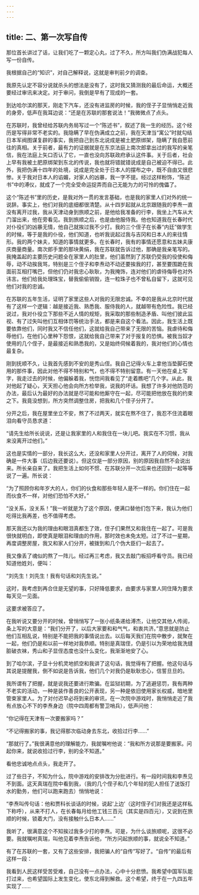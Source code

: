 ```yaml
---
---
---
```

title: 二、第一次写自传
---




那位首长讲过了话，让我们吃了一颗定心丸，过了不久，所方叫我们伪满战犯每人写一份自传。

我根据自己的“知识”，对自己解释说，这就是审判前夕的调查。

我原先认定不容分说就杀头的想法是没有了，这时我又猜测我的最后命运，大概还要经过审讯来决定。对于审问，我倒是早有了现成的一套。

到达哈尔滨的那天，刚走下汽车，还没有进监房的时候，我的侄子子显悄悄走近我的身旁，低声在我耳边说：“还是在苏联的那套说法！”我微微点了点头。

在苏联时，我曾经给苏联内务局写过一个“陈述书”，叙述了我一生的经历。这个经历是写得非常不老实的。我隐瞒了早在伪满成立之前，我在天津当“寓公”时就勾结日本军阀图谋复辟的事实，我把自己到东北说成是被土肥原绑架，隐瞒了我自愿前往的真相。关于前者，最有力的证据就是在东京法庭上南次郎拿出过的我写的亲笔信，我在法庭上矢口否认了它，一直也没向苏联政府承认这件事。关于后者，社会上早有我被土肥原绑架到东北的传说，我也就将错就错说成是自己被迫不得已。此外，我把伪满十四年的处境，说成是完全处于日本人的摆布之中，既不自由又很悲惨。关于我对日本人的谄媚，对家人的凶暴，我一字不提。经过这样粉饰，“陈述书”中的溥仪，就成了一个完全受命运捉弄而自己无能为力的可怜的傀儡了。

这个“陈述书”里的历史，是我对外一贯的发言基础，也是我的家里人们对外的统一说辞。事实上，他们对我的底细都很清楚。从十四岁起就从北京跟随我的李焘一直没有离开过我，我从天津动身到旅顺之前，是他给我准备的行李，我坐上汽车从大门溜出来，他在旁看见。我到旅顺之后，也是由他服侍我。他也知道我在长春时代对仆役们的凶暴无情，他自己就挨过我不少打。我的三个侄子在长春“内廷”做学生的时候，等于是我的仆役，他们知道，也听我说起过我与吉冈和日本人的来往情形。我的两个妹夫，知道的事情就更多。在长春时，我有的事情还愿意和五妹夫康庆商量商量。南次郎手里的那块黄绢，我在苏联就告诉过他，那确是我亲笔写的。我掩盖起的主要历史问题全在家里人的肚里，他们虽然到了苏联仍受我的役使和侮辱，动不动挨我骂，特别是三个侄子和李焘动不动还要挨我的打，甚至要围跪在我面前互相打嘴巴，但他们仍对我忠心耿耿，为我掩饰，连对他们的虐待侮辱也对外讳言。他们给我处理珠宝，替我偷偷销毁，连一粒珠子也不曾私自留下，这就可见他们对我的忠诚。

在苏联的五年生活，证明了家里这些人对我的无限忠诚。不幸的是我从北京时代就有了这样一个逻辑：越是接近我、熟悉我、服侍我的人，就越带有危险性。我已经说过，我对仆役立下那些不近人情的规矩，我采取的那些制造矛盾、叫他们彼此监视、有了过失叫他们互相体罚等统治手法，都是来自这个看法。因此，我生活上既要依靠他们，同时我又不信任他们，这就给我自己带来了无限的苦恼。我虐待和侮辱他们，在他们心里种下怨恨，这就给我自己带来了对于报复的恐惧。被我当奴才使用的几个侄子，是最接近和熟悉我的，又是始终伺候着我的，我对他们的心情也最复杂。

刚到抚顺不久，让我首先感到不安的是秀山侄。我自己记得火车上拿他当垫脚石使用的那件事，因此对他不得不特别和气，也不得不特别留意。有一天他在桌上写字，我走过去的时候，他偏躲着我，恍惚间我看见了“走着瞧吧”几个字。从此，我对他起了疑心，天天担心他会向所方检举我，说我的坏话。我想了许多对他防范的办法，最后认为最好的办法就是尽可能和他厮守在一起，尽可能把他放在我的约束之下。我竟没想到，所方突然调整住房，把我和几个侄子分开了。

分开之后，我在屋里坐立不安，熬了不过两天，就实在熬不住了，我忍不住流着眼泪向看守员恳求道：

“请先生给所长说说，还是让我家里的人和我住在一块儿吧。我实在不习惯，我从来没离开过他们。”

这也是实情的一部分，我长这么大，还没和家里人分开过，离开了人的伺候，对我确是一件大事（后边我还要说）。但这仅是一部分原因，别的原因我自然不会说出来。所长亲自来了。我把生活上如何不惯、在苏联分开一次后来也还回到一起等等说了一遍。所长说：

“为了照顾你和年岁大的人，你们的伙食和那些年轻人是不一样的。你们住在一起而伙食不一样，对他们恐怕不大好。”

“没关系，没关系！”我一听就是为了这个原因，便满口替他们包下来，我认为他们吃得比我再差，也不值得考虑。

那天我还以为我的理由和眼泪真都生了效，侄子们果然又和我住在一起了。可是我很快就明白，即使真是眼泪和理由的作用，那时效也未免太短。过了不过一星期，再度调整房屋，我又和家人们分开，被拨到和几个伪大臣们一起去了。

我又像丢了魂似的熬了一阵儿。经过再三考虑，我又去敲门板招呼看守员。我已经知道他姓刘，便叫：

“刘先生！刘先生！我有句话和刘先生说。”

这时，我考虑到再合住是无望的事，只好降低要求，由要求与家里人同住降为要求每天见一见面。

这要求被答应了。

在我听说又要分开的时候，曾悄悄写了一张小纸条递给溥杰，让他交其他人传阅，条上写的大意是：“我们分开了，以后大家要和和气气，和衷共济。”意思就是防止他们互相乱说，特别是不能把我的事情说出去。以后每天我们在院中散步，就聚在一起，他们仍是和以前一样地对我恭顺。特别是真瑞侄，仍是引以为荣地给我洗缝脏破衣袜，秀山和子显侄态度也没什么变化，我渐渐地安了心。

到了哈尔滨，子显十分机灵地抓空和我讲了这句话，我觉得有了把握。他这句话与其说是提醒我，倒不如说是告诉我，他们几个对我仍是耿耿忠心，信誓旦旦的。

我所谓有了把握，就是说我还要进行欺骗。在监狱初期，为了逃避惩罚，我有两种不老实的活动，一种是装作善良的公开表现，另一种是依旧使用家长权威，暗地里管束家里人。为了对付迟早必将到来的审讯，在一次院中游戏时，我悄悄走近了我有点放心不下的李焘身边（院中四周都有警卫哨兵），低声问他：

“你记得在天津有一次要搬家吗？”

“不记得搬家的事，我记得那次临动身去东北，收拾过行李……”

“那就行了。”我很满意他的理解能力，我就嘱咐他说：“我和所方说那是要搬家。问起你来，就说收拾过行李，别的全不知道。”

看他忠诚地点点头，我走开了。

过了些日子，不知为什么，院中游戏的安排改为分批进行。有一段时间我和李焘见不到面。这天真瑞在院中看到我，（我的几个侄子和几个年轻的犯人担任了送饭打水的勤务，他们可以跑来跑去）悄悄地说：

“李焘叫传句话：他和贾科长谈话的时候，说起‘上边’（这时侄子们对我还是这样私下称呼），从来不打人，在长春每月给他工钱三百元（其实是四百元），又说到在旅顺的时候，锁着大门，没有接触什么日本人……”

我听了，很满意这个不知挨过我多少打的李焘。可是，为什么谈旅顺呢，这很不必要。我就嘱咐真瑞，叫他见着李焘告诉他，“所方问起旅顺的事，就说全不知道。”

有了在苏联的一套，又有了这些安排，我把骗人的“自传”写好了。“自传”的最后有这样一段：

我看到人民这样受苦受难，自己没有一点办法，心中十分悲愤。我希望中国军队能打过来，也希望国际上发生变化，使东北得到解救。这个希望，终于在一九四五年实现了……